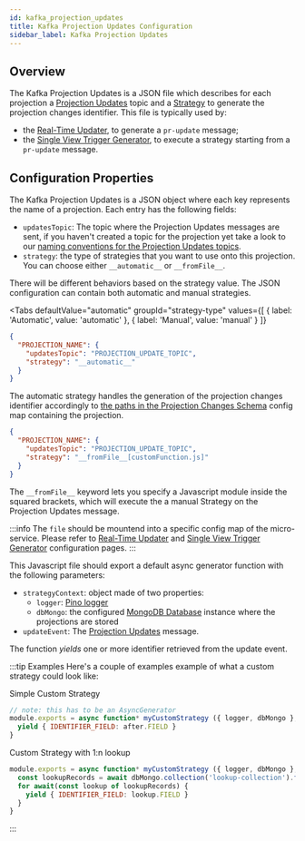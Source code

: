 ```yaml
---
id: kafka_projection_updates
title: Kafka Projection Updates Configuration
sidebar_label: Kafka Projection Updates
---
```



## Overview

The Kafka Projection Updates is a JSON file which describes for each projection a [Projection Updates](/fast_data/inputs_and_outputs.md#projection-update) topic and a [Strategy](/fast_data/configuration/strategies.md) to generate the projection changes identifier. This file is typically used by:

* the [Real-Time Updater](/fast_data/realtime_updater.md), to generate a `pr-update` message;
* the [Single View Trigger Generator](/fast_data/single_view_trigger_generator.md), to execute a strategy starting from a `pr-update` message.

## Configuration Properties

The Kafka Projection Updates is a JSON object where each key represents the name of a projection. Each entry has the following fields:

- `updatesTopic`: The topic where the Projection Updates messages are sent, if you haven't created a topic for the projection yet take a look to our [naming conventions for the Projection Updates topics](/fast_data/inputs_and_outputs.md#topic-naming-convention-1).
- `strategy`: the type of strategies that you want to use onto this projection. You can choose either `__automatic__` or `__fromFile__`.

There will be different behaviors based on the strategy value. The JSON configuration can contain both automatic and manual strategies.

<Tabs
  defaultValue="automatic"
  groupId="strategy-type"
  values={[
      { label: 'Automatic', value: 'automatic' },
      { label: 'Manual', value: 'manual' }
  ]}
>
<TabItem value="automatic">

```json title="kafkaProjectionUpdates.json"
{
  "PROJECTION_NAME": {
    "updatesTopic": "PROJECTION_UPDATE_TOPIC",
    "strategy": "__automatic__"
  }
}
```

The automatic strategy handles the generation of the projection changes identifier accordingly to [the paths in the Projection Changes Schema](/fast_data/configuration/config_maps/projection_changes_schema.md) config map containing the projection.

</TabItem>
<TabItem value="manual">

```json title="kafkaProjectionUpdates.json"
{
  "PROJECTION_NAME": {
    "updatesTopic": "PROJECTION_UPDATE_TOPIC",
    "strategy": "__fromFile__[customFunction.js]"
  }
}
```

The `__fromFile__` keyword lets you specify a Javascript module inside the squared brackets, which will execute the a manual Strategy on the Projection Updates message.

:::info
The `file` should be mountend into a specific config map of the micro-service. Please refer to [Real-Time Updater](/fast_data/configuration/realtime-updater/realtime-updater.md) and [Single View Trigger Generator](/fast_data/configuration/single_view_trigger_generator.md) configuration pages.
:::

This Javascript file should export a default async generator function with the following parameters:
- `strategyContext`: object made of two properties:
  - `logger`: [Pino logger](https://github.com/pinojs/pino)
  - `dbMongo`: the configured [MongoDB Database](https://mongodb.github.io/node-mongodb-native/5.2/classes/Db.html) instance where the projections are stored
- `updateEvent`: The [Projection Updates](/fast_data/inputs_and_outputs.md#projection-update) message.

The function _yields_ one or more identifier retrieved from the update event.

:::tip Examples
Here's a couple of examples example of what a custom strategy could look like:


Simple Custom Strategy


```js
// note: this has to be an AsyncGenerator
module.exports = async function* myCustomStrategy ({ logger, dbMongo }, { after }) {
  yield { IDENTIFIER_FIELD: after.FIELD }
}
```




Custom Strategy with 1:n lookup


```js
module.exports = async function* myCustomStrategy ({ logger, dbMongo }, { after }) {
  const lookupRecords = await dbMongo.collection('lookup-collection').find({ field: after.FIELD })
  for await(const lookup of lookupRecords) {
    yield { IDENTIFIER_FIELD: lookup.FIELD }
  }
}
```



:::

</TabItem>
</Tabs>
